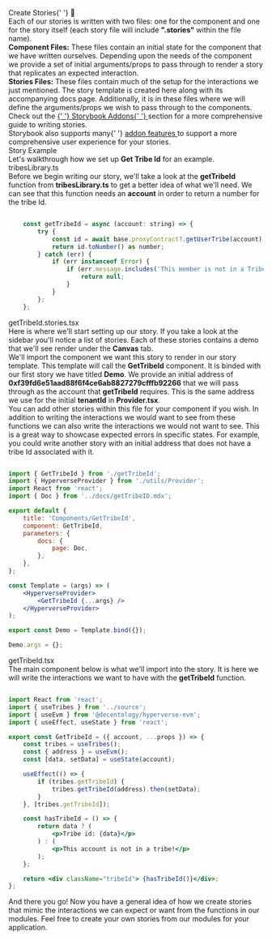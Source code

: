 
<Meta title="Get Started/Stories" />

<style>{`
  .heading {
    --dark: '#000000';
    font-weight: 900;
    font-size: 32px;
    letter-spacing: 1px;
    line-height: 24px;
    margin-bottom: 20px;
    margin-top: 40px;
    font-family: 'Nunito Sans', 'Helvetica Neue', Helvetica, Arial, sans-serif;
}
  .subheading {
    --mediumdark: '#999999';
    font-weight: 900;
    font-size: 16px;
    color: #999;
    letter-spacing: 4px;
    line-height: 24px;
    text-transform: uppercase;
    margin-bottom: 12px;
    margin-top: 40px;
    font-family: 'Nunito Sans', 'Helvetica Neue', Helvetica, Arial, sans-serif;
  }

  .body {
    color: '#999';
    font-weight: 200;
    font-size: 16px;
    letter-spacing: 0px;
    line-height: 21px;
    margin-bottom: 12px;
    margin-top: 8px;
    font-family: 'Nunito Sans', 'Helvetica Neue', Helvetica, Arial, sans-serif;
  }

  .link-list {
    display: grid;
    grid-template-columns: 1fr;
    grid-template-rows: 1fr 1fr;
    row-gap: 10px;
    font-family: 'Nunito Sans', 'Helvetica Neue', Helvetica, Arial, sans-serif;
  
  }

  @media (min-width: 620px) {
    .link-list {
      row-gap: 20px;
      column-gap: 20px;
      grid-template-columns: 1fr 1fr;
      font-family: 'Nunito Sans', 'Helvetica Neue', Helvetica, Arial, sans-serif;
      
    }
  }

  @media all and (-ms-high-contrast:none) {
  .link-list {
      display: -ms-grid;
      -ms-grid-columns: 1fr 1fr;
      -ms-grid-rows: 1fr 1fr;
      font-family: 'Nunito Sans', 'Helvetica Neue', Helvetica, Arial, sans-serif;
    }
  }

  .link-item {
    display: block;
    padding: 20px 30px 20px 15px;
    border: 1px solid #00000010;
    border-radius: 5px;
    transition: background 150ms ease-out, border 150ms ease-out, transform 150ms ease-out;
    color: #ffffff;
    display: flex;
    align-items: flex-start;
    background: #19495e;
    font-family: 'Nunito Sans', 'Helvetica Neue', Helvetica, Arial, sans-serif;
  }

  .link-item:hover {
    transform: translate3d(0, -3px, 0);
    box-shadow: rgba(0, 0, 0, 0.08) 0 3px 10px 0;
    background: #246685;
    font-family: 'Nunito Sans', 'Helvetica Neue', Helvetica, Arial, sans-serif;
  }

  .link-item:active {
    border-color: #1EA7FD;
    transform: translate3d(0, 0, 0);
    font-family: 'Nunito Sans', 'Helvetica Neue', Helvetica, Arial, sans-serif;

  }

  .link-item strong {
    font-weight: 700;
    display: block;
    margin-bottom: 2px;
    font-family: 'Nunito Sans', 'Helvetica Neue', Helvetica, Arial, sans-serif;
  }
  
  .link-item img {
    height: 40px;
    width: 40px;
    margin-right: 15px;
    flex: none;
    font-family: 'Nunito Sans', 'Helvetica Neue', Helvetica, Arial, sans-serif;
  }

  .link-item span {
    font-size: 14px;
    line-height: 20px;
    font-family: 'Nunito Sans', 'Helvetica Neue', Helvetica, Arial, sans-serif;
  }

  .tip {
    display: inline-block;
    border-radius: 1em;
    font-size: 11px;
    line-height: 12px;
    font-weight: 700;
    background: #E7FDD8;
    color: #66BF3C;
    padding: 4px 12px;
    margin-right: 10px;
    vertical-align: top;
  }

  .tip-wrapper {
    font-size: 13px;
    line-height: 20px;
    margin-top: 40px;
    margin-bottom: 40px;
  }

  .tip-wrapper code {
    font-size: 12px;
    display: inline-block;
  }

  
`}</style>

<div className="heading">
	Create Stories{' '}
	<span role="img" aria-label="book">
		📖
	</span>
</div>

<div className="body">
	Each of our stories is written with two files: one for the component and one for the story
	itself (each story file will include <b>".stories"</b> within the file name).
</div>

<div className="body">
	<b>Component Files:</b> These files contain an initial state for the component that we have
	written ourselves. Depending upon the needs of the component we provide a set of initial
	arguments/props to pass through to render a story that replicates an expected interaction.
</div>

<div className="body">
	<b>Stories Files:</b> These files contain much of the setup for the interactions we just
	mentioned. The story template is created here along with its accompanying docs page.
	Additionally, it is in these files where we will define the arguments/props we wish to pass
	through to the components.
</div>

<div className="body">
	Check out the
	<a href="https://storybook.js.org/docs/react/get-started/whats-a-story">
		{' '}
		Storybook Addons{' '}
	</a> section for a more comprehensive guide to writing stories.
</div>

<div className="body">
	Storybook also supports many{' '}
	<a href="https://storybook.js.org/docs/react/essentials/introduction"> addon features </a> to
	support a more comprehensive user experience for your stories.
</div>

<div className="subheading">Story Example</div>

<div className="body">Let's walkthrough how we set up <b>Get Tribe Id</b> for an example.</div>

<div className="subheading">tribesLibrary.ts</div>

<div className="body">Before we begin writing our story, we'll take a look at the <b>getTribeId</b> function from <b>tribesLibrary.ts</b> to
get a better idea of what we'll need. We can see that this function needs an <b>account</b> in order to return a number for the tribe Id.</div>

```jsx

	const getTribeId = async (account: string) => {
		try {
			const id = await base.proxyContract?.getUserTribe(account);
			return id.toNumber() as number;
		} catch (err) {
			if (err instanceof Error) {
				if (err.message.includes('This member is not in a Tribe!')) {
					return null;
				}
			}
		};
	};

```

<div className="subheading">getTribeId.stories.tsx</div>

<div className="body">Here is where we'll start setting up our story. If you take a look at the sidebar
you'll notice a list of stories. Each of these stories contains a demo that we'll see
render under the <b>Canvas</b> tab.</div>

<div className="body">We'll import the component we want this story to render in our story template. This template
will call the <b>GetTribeId</b> component. It is binded with our first story we have titled <b>Demo</b>.
We provide an initial address of <b>0xf39fd6e51aad88f6f4ce6ab8827279cfffb92266</b> that we will pass
through as the account that <b>getTribeId</b> requires. This is the same address we use for the initial 
<b> tenantId</b> in <b>Provider.tsx</b>.</div>

<div className="body">You can add other stories within this file for your component if you wish. In addition to writing
the interactions we would want to see from these functions we can also write the interactions we would
not want to see. This is a great way to showcase expected errors in specific states. For example, you could
write another story with an initial address that does not have a tribe Id associated with it.</div>

```jsx

import { GetTribeId } from './getTribeId';
import { HyperverseProvider } from './utils/Provider';
import React from 'react';
import { Doc } from '../docs/getTribeID.mdx';

export default {
	title: 'Components/GetTribeId',
	component: GetTribeId,
	parameters: {
		docs: {
			page: Doc,
		},
	},
};

const Template = (args) => (
	<HyperverseProvider>
		<GetTribeId {...args} />
	</HyperverseProvider>
);

export const Demo = Template.bind({});

Demo.args = {};

```

<div className="subheading">getTribeId.tsx</div>

<div className="body">The main component below is what we'll import into the story. It is here we will write the
interactions we want to have with the <b>getTribeId</b> function.</div>

```jsx

import React from 'react';
import { useTribes } from '../source';
import { useEvm } from '@decentology/hyperverse-evm';
import { useEffect, useState } from 'react';

export const GetTribeId = ({ account, ...props }) => {
	const tribes = useTribes();
	const { address } = useEvm();
	const [data, setData] = useState(account);

	useEffect(() => {
		if (tribes.getTribeId) {
			tribes.getTribeId(address).then(setData);
		}
	}, [tribes.getTribeId]);

	const hasTribeId = () => {
		return data ? (
			<p>Tribe id: {data}</p>
		) : (
			<p>This account is not in a tribe!</p>
		);
	};

	return <div className="tribeId"> {hasTribeId()}</div>;
};

```

<div className="body">And there you go! Now you have a general idea of how we create stories that mimic the interactions
we can expect or want from the functions in our modules. Feel free to create your own stories from our
modules for your application.</div>
